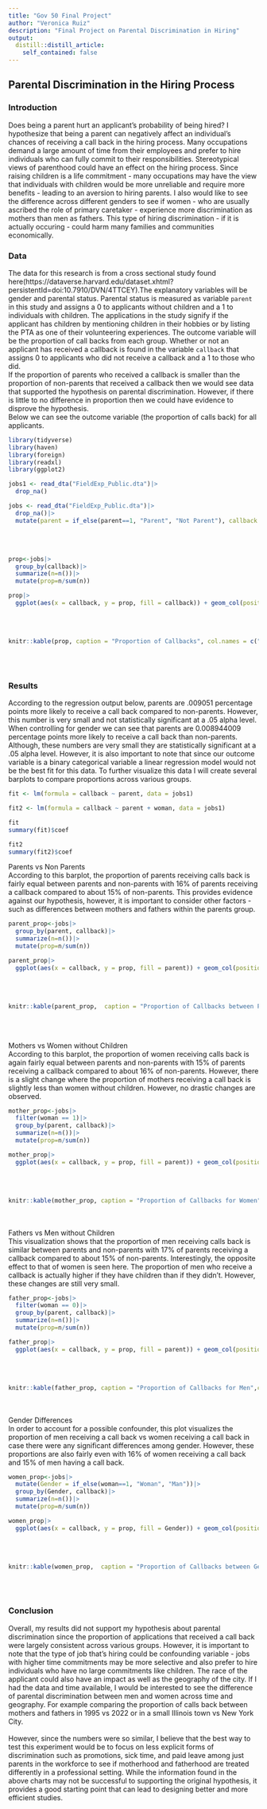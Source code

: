 ```yaml
---
title: "Gov 50 Final Project"
author: "Veronica Ruiz"
description: "Final Project on Parental Discrimination in Hiring"
output:
  distill::distill_article:
    self_contained: false
---
```




## Parental Discrimination in the Hiring Process

### Introduction

Does being a parent hurt an applicant's probability of being hired? I hypothesize that being a parent can negatively affect an individual's chances of receiving a call back in the hiring process. Many occupations demand a large amount of time from their employees and prefer to hire individuals who can fully commit to their responsibilities. Stereotypical views of parenthood could have an effect on the hiring process. Since raising children is a life commitment - many occupations may have the view that individuals with children would be more unreliable and require more benefits - leading to an aversion to hiring parents. I also would like to see the difference across different genders to see if women - who are usually ascribed the role of primary caretaker - experience more discrimination as mothers than men as fathers. This type of hiring discrimination - if it is actually occuring - could harm many families and communities economically.


### Data

The data for this research is from a cross sectional study found here(https://dataverse.harvard.edu/dataset.xhtml?persistentId=doi:10.7910/DVN/4TTCEY).The explanatory variables will be gender and parental status. Parental status is measured as variable `parent` in this study and assigns a 0 to applicants without children and a 1 to individuals with children. The applications in the study signify if the applicant has children by mentioning children in their hobbies or by listing the PTA as one of their volunteering experiences. The outcome variable will be the proportion of call backs from each group. Whether or not an applicant has received a callback is found in the variable `callback` that assigns 0 to applicants who did not receive a callback and a 1 to those who did.
<br>
If the proportion of parents who received a callback is smaller than the proportion of non-parents that received a callback then we would see data that supported the hypothesis on parental discrimination. However, if there is little to no difference in proportion then we could have evidence to disprove the hypothesis.
<br>
 Below we can see the outcome variable (the proportion of calls back) for all applicants.

```r

library(tidyverse)
library(haven)
library(foreign)
library(readxl)
library(ggplot2)

jobs1 <- read_dta("FieldExp_Public.dta")|>
  drop_na()

jobs <- read_dta("FieldExp_Public.dta")|>
  drop_na()|>
  mutate(parent = if_else(parent==1, "Parent", "Not Parent"), callback = if_else(callback==1,"Call back", "No call back"))

```
<br>
<br>
```r
prop<-jobs|>
  group_by(callback)|>
  summarize(n=n())|>
  mutate(prop=n/sum(n))

prop|>
  ggplot(aes(x = callback, y = prop, fill = callback)) + geom_col(position = "dodge") +   scale_fill_manual(values = c("Call back"= "green", "No call back" = "red")) + labs(title="Overall Calls Back", x = "Status", y="Proportions")


```
<br>
<br>
```r

knitr::kable(prop, caption = "Proportion of Callbacks", col.names = c("Call Back Status", "Total Number", "Proportion"), digits = 2)
```
<br>
<br>

### Results
According to the regression output below, parents are .009051 percentage points more likely to receive a call back compared to non-parents. However, this number is very small and not statistically significant at a .05 alpha level. When controlling for gender we can see that parents are 0.008944009 percentage points more likely to receive a call back than non-parents. Although, these numbers are very small they are statistically significant at a .05 alpha level. However, it is also important to note that since our outcome variable is a binary categorical variable a linear regression model would not be the best fit for this data. To further visualize this data I will create several barplots to compare proportions across various groups.

```r
fit <- lm(formula = callback ~ parent, data = jobs1)

fit2 <- lm(formula = callback ~ parent + woman, data = jobs1)

fit
summary(fit)$coef

fit2
summary(fit2)$coef

```

Parents vs Non Parents<br>
According to this barplot, the proportion of parents receiving calls back is fairly equal between parents and non-parents with 16% of parents receiving a callback compared to about 15% of non-parents. This provides evidence against our hypothesis, however, it is important to consider other factors - such as differences between mothers and fathers within the parents group.

```r

parent_prop<-jobs|>
  group_by(parent, callback)|>
  summarize(n=n())|>
  mutate(prop=n/sum(n))

parent_prop|>
  ggplot(aes(x = callback, y = prop, fill = parent)) + geom_col(position = "dodge") + scale_fill_manual(values = c("Parent"= "steelblue1", "Not Parent" = "indianred1")) + labs(title="Percentage of Callbacks between Parents and Non-Parents", x = "Call Back Status", y="Proportion of Calls Back")

```
<br>
<br>
```r

knitr::kable(parent_prop,  caption = "Proportion of Callbacks between Parents & Non-Parents", col.names = c("Parental Status", "Call Back Status", "Total Number", "Proportion"), digits = 2)

```

<br>
<br>

Mothers vs Women without Children<br>
According to this barplot, the proportion of women receiving calls back is again fairly equal between parents and non-parents with 15% of parents receiving a callback compared to about 16% of non-parents. However, there is a slight change where the proportion of mothers receiving a call back is slightly less than women without children. However, no drastic changes are observed.

```r
mother_prop<-jobs|>
  filter(woman == 1)|>
  group_by(parent, callback)|>
  summarize(n=n())|>
  mutate(prop=n/sum(n))

mother_prop|>
  ggplot(aes(x = callback, y = prop, fill = parent)) + geom_col(position = "dodge") +      scale_fill_manual(values = c("Parent"= "steelblue1", "Not Parent" = "indianred1")) + labs(title="Proportion of Callbacks for Women", x = "Call Back Status", y="Proportion of Calls Back")
```
<br>
<br>
```r
knitr::kable(mother_prop, caption = "Proportion of Callbacks for Women", col.names = c("Parental Status", "Call Back Status", "Total Number", "Proportion"), digits = 2)
```
<br>
<br>
Fathers vs Men without Children<br>
This visualization shows that the proportion of men receiving calls back is similar between parents and non-parents with 17% of parents receiving a callback compared to about 15% of non-parents. Interestingly, the opposite effect to that of women is seen here. The proportion of men who receive a callback is actually higher if they have children than if they didn't. However, these changes are still very small.


```r
father_prop<-jobs|>
  filter(woman == 0)|>
  group_by(parent, callback)|>
  summarize(n=n())|>
  mutate(prop=n/sum(n))

father_prop|>
  ggplot(aes(x = callback, y = prop, fill = parent)) + geom_col(position = "dodge") + scale_fill_manual(values = c("Parent"= "steelblue1", "Not Parent" = "indianred1")) + labs(title="Proportion of Callbacks for Men", x = "Call Back Status", y="Proportion of Calls Back")
```
<br>
<br>
```r

knitr::kable(father_prop, caption = "Proportion of Callbacks for Men",col.names = c("Parental Status","Call Back Status",  "Total Number", "Proportion"), digits = 2)
```
<br>
<br>
Gender Differences<br>
In order to account for a possible confounder, this plot visualizes the proportion of men receiving a call back vs women receiving a call back in case there were any significant differences among gender. However, these proportions are also fairly even with 16% of women receiving a call back and 15% of men having a call back.

```r
women_prop<-jobs|>
  mutate(Gender = if_else(woman==1, "Woman", "Man"))|>
  group_by(Gender, callback)|>
  summarize(n=n())|>
  mutate(prop=n/sum(n))

women_prop|>
  ggplot(aes(x = callback, y = prop, fill = Gender)) + geom_col(position = "dodge") + scale_fill_manual(values = c("Woman"= "steelblue1", "Man" = "indianred1")) + labs(title="Proportion of Callbacks between Genders", x = "Call Back Status", y="Proportion of Calls Back")

```
<br>
<br>
```r

knitr::kable(women_prop,  caption = "Proportion of Callbacks between Gender", col.names = c("Gender","Call Back Status",  "Total Number", "Proportion"), digits = 2)
```
<br>
<br>



### Conclusion
Overall, my results did not support my hypothesis about parental discrimination since the proportion of applications that received a call back were largely consistent across various groups. However, it is important to note that the type of job that's hiring could be confounding variable - jobs with higher time commitments may be more selective and also prefer to hire individuals who have no large commitments like children. The race of the applicant could also have an impact as well as the geography of the city. If I had the data and time available, I would be interested to see the difference of parental discrimination between men and women across time and geography. For example comparing the proportion of calls back between mothers and fathers in 1995 vs 2022 or in a small Illinois town vs New York City. 
<br>
<br>
However, since the numbers were so similar, I believe that the best way to test this experiment would be to focus on less explicit forms of discrimination such as promotions, sick time, and paid leave among just parents in the workforce to see if motherhood and fatherhood are treated differently in a professional setting. While the information found in the above charts may not be successful to supporting the original hypothesis, it provides a good starting point that can lead to designing better and more efficient studies. 
